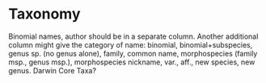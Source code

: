 # Taxonomy

Binomial names, author should be in a separate column. Another additional column might give the category of name: binomial, binomial+subspecies, genus sp. (no genus alone), family, common name, morphospecies (family msp., genus msp.), morphospecies nickname, var., aff., new species, new genus.
Darwin Core Taxa?
